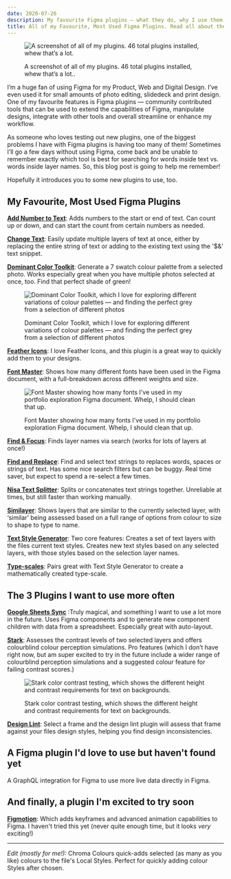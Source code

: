 ```yaml
---
date: 2020-07-26
description: My favourite Figma plugins — what they do, why I use them, and how you can incorporate them into your workflow. Plus a few I haven't used much but am very excited to try soon.
title: All of my Favourite, Most Used Figma Plugins. Read all about them and get Plugged in!
---
```


<!-- import BlogPostSubscribe from "@/components/BlogPostSubscribe"; -->

<BlogReadTime readTime="3:00"/>

<figure>

![A screenshot of all of my plugins. 46 total plugins installed, whew that’s a lot.](https://res.cloudinary.com/jasontcrabtree/image/upload/v1595800216/Portfolio-2020/installed-plugins.png)
<figcaption>A screenshot of all of my plugins. 46 total plugins installed, whew that’s a lot..</figcaption>
</figure>

I’m a huge fan of using Figma for my Product, Web and Digital Design. I’ve even used it for small amounts of photo editing, slidedeck and print design. One of my favourite features is Figma plugins — community contributed tools that can be used to extend the capabilities of Figma, manipulate designs, integrate with other tools and overall streamline or enhance my workflow.

As someone who loves testing out new plugins, one of the biggest problems I have with Figma plugins is having too many of them! Sometimes I’ll go a few days without using Figma, come back and be unable to remember exactly which tool is best for searching for words inside text vs. words inside layer names. So, this blog post is going to help me remember!

Hopefully it introduces you to some new plugins to use, too.

## My Favourite, Most Used Figma Plugins

**[Add Number to Text](https://www.figma.com/community/plugin/738791203005929386/Add-numbers-to-texts)**: Adds numbers to the start or end of text. Can count up or down, and can start the count from certain numbers as needed.

**[Change Text](https://www.figma.com/community/plugin/735148445325474400/Change-Text)**: Easily update multiple layers of text at once, either by replacing the entire string of text or adding to the existing text using the '$&’ text snippet.

**[Dominant Color Toolkit](https://www.figma.com/community/plugin/744725347356614754/Dominant-Color-Toolkit-%F0%9F%8E%A8)**: Generate a 7 swatch colour palette from a selected photo. Works especially great when you have multiple photos selected at once, too. Find that perfect shade of green!

<figure>

![Dominant Color Toolkit, which I love for exploring different variations of colour palettes — and finding the perfect grey from a selection of different photos](https://res.cloudinary.com/jasontcrabtree/image/upload/v1595802101/Portfolio-2020/dominant-color-palette.png)
<figcaption>Dominant Color Toolkit, which I love for exploring different variations of colour palettes — and finding the perfect grey from a selection of different photos</figcaption>
</figure>

**[Feather Icons](https://www.figma.com/community/plugin/744047966581015514)**: I love Feather Icons, and this plugin is a great way to quickly add them to your designs.

**[Font Master](https://www.figma.com/community/plugin/781086314747849337)**: Shows how many different fonts have been used in the Figma document, with a full-breakdown across different weights and size.

<figure>

![Font Master showing how many fonts I've used in my portfolio exploration Figma document. Whelp, I should clean that up.](https://res.cloudinary.com/jasontcrabtree/image/upload/v1595802101/Portfolio-2020/font-master.png)
<figcaption>Font Master showing how many fonts I've used in my portfolio exploration Figma document. Whelp, I should clean that up.</figcaption>
</figure>

**[Find & Focus](https://www.figma.com/community/plugin/739978920241977182)**: Finds layer names via search (works for lots of layers at once!)

**[Find and Replace](https://www.figma.com/community/plugin/735072959812183643)**: Find and select text strings to replaces words, spaces or strings of text. Has some nice search filters but can be buggy. Real time saver, but expect to spend a re-select a few times.

**[Nisa Text Splitter](https://www.figma.com/community/plugin/739048247603902878)**: Splits or concatenates text strings together. Unreliable at times, but still faster than working manually.

**[Similayer](https://www.figma.com/community/plugin/735733267883397781)**: Shows layers that are similar to the currently selected layer, with ‘similar’ being assessed based on a full range of options from colour to size to shape to type to name.

**[Text Style Generator](https://www.figma.com/community/plugin/759472336242530542)**: Two core features: Creates a set of text layers with the files current text styles. Creates new text styles based on any selected layers, with those styles based on the selection layer names.

**[Type-scales](https://www.figma.com/community/plugin/739825414752646970)**: Pairs great with Text Style Generator to create a mathematically created type-scale.

<BlogPostSubscribe/>

## The 3 Plugins I want to use more often

**[Google Sheets Sync](https://www.figma.com/community/plugin/735770583268406934)** :Truly magical, and something I want to use a lot more in the future. Uses Figma components and to generate new component children with data from a spreadsheet. Especially great with auto-layout.

**[Stark](https://www.figma.com/community/plugin/732603254453395948)**: Assesses the contrast levels of two selected layers and offers colourblind colour perception simulations. Pro features (which I don’t have right now, but am super excited to try in the future include a wider range of colourblind perception simulations and a suggested colour feature for failing contrast scores.)

<figure>

![Stark color contrast testing, which shows the different height and contrast requirements for text on backgrounds.](https://res.cloudinary.com/jasontcrabtree/image/upload/v1595802101/Portfolio-2020/stark-color-contrast.png)
<figcaption>Stark color contrast testing, which shows the different height and contrast requirements for text on backgrounds.</figcaption>
</figure>

**[Design Lint](https://www.figma.com/community/plugin/801195587640428208)**: Select a frame and the design lint plugin will assess that frame against your files design styles, helping you find design inconsistencies.

## A Figma plugin I'd love to use but haven't found yet

A GraphQL integration for Figma to use more live data directly in Figma.

## And finally, a plugin I'm excited to try soon

**[Figmotion](https://www.figma.com/community/plugin/733025261168520714)**: Which adds keyframes and advanced animation capabilities to Figma. I haven't tried this yet (never quite enough time, but it looks *very* exciting!)

<hr/>

*Edit (mostly for me!):*
Chroma Colours quick-adds selected (as many as you like) colours to the file's Local Styles. Perfect for quickly adding colour Styles after chosen.
